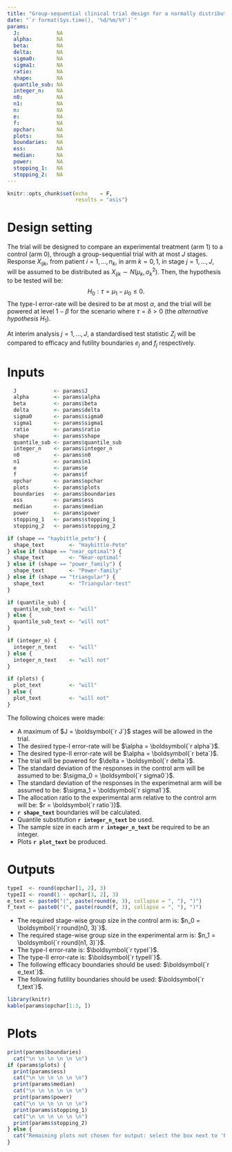 ```yaml
---
title: "Group-sequential clinical trial design for a normally distributed primary outcome"
date: "`r format(Sys.time(), '%d/%m/%Y')`"
params:
  J:            NA
  alpha:        NA
  beta:         NA
  delta:        NA
  sigma0:       NA
  sigma1:       NA
  ratio:        NA
  shape:        NA
  quantile_sub: NA
  integer_n:    NA
  n0:           NA
  n1:           NA
  n:            NA
  e:            NA
  f:            NA
  opchar:       NA
  plots:        NA
  boundaries:   NA
  ess:          NA
  median:       NA
  power:        NA
  stopping_1:   NA
  stopping_2:   NA
---
```


```r
knitr::opts_chunk$set(echo    = F,
                      results = "asis")
```

# Design setting

The trial will be designed to compare an experimental treatment (arm 1) to a control (arm 0), through a group-sequential trial with at most $J$ stages. Response $X_{ijk}$, from patient $i=1,\dots,n_k$, in arm $k=0,1$, in stage $j=1,\dots,J$, will be assumed to be distributed as $X_{ijk} \sim N(\mu_k,\sigma_k^2)$. Then, the hypothesis to be tested will be:
$$ H_0 : \tau = \mu_1 - \mu_0 \le 0.$$
The type-I error-rate will be desired to be at most $\alpha$, and the trial will be powered at level $1-\beta$ for the scenario where $\tau=\delta>0$ (the *alternative hypothesis* $H_1$).

At interim analysis $j=1,\dots,J$, a standardised test statistic $Z_j$ will be
compared to efficacy and futility boundaries $e_j$ and $f_j$ respectively.

# Inputs

```r
  J            <- params$J
  alpha        <- params$alpha
  beta         <- params$beta
  delta        <- params$delta
  sigma0       <- params$sigma0
  sigma1       <- params$sigma1
  ratio        <- params$ratio
  shape        <- params$shape
  quantile_sub <- params$quantile_sub
  integer_n    <- params$integer_n
  n0           <- params$n0
  n1           <- params$n1
  e            <- params$e
  f            <- params$f
  opchar       <- params$opchar
  plots        <- params$plots
  boundaries   <- params$boundaries
  ess          <- params$ess
  median       <- params$median
  power        <- params$power
  stopping_1   <- params$stopping_1
  stopping_2   <- params$stopping_2
```
  
```r
if (shape == "haybittle_peto") {
  shape_text        <- "Haybittle-Peto"
} else if (shape == "near_optimal") {
  shape_text        <- "Near-optimal"
} else if (shape == "power_family") {
  shape_text        <- "Power-family"
} else if (shape == "triangular") {
  shape_text        <- "Triangular-test"
}

if (quantile_sub) {
  quantile_sub_text <- "will"
} else {
  quantile_sub_text <- "will not"
}

if (integer_n) {
  integer_n_text    <- "will"
} else {
  integer_n_text    <- "will not"
}

if (plots) {
  plot_text         <- "will"
} else {
  plot_text         <- "will not"
}
```

The following choices were made:

- A maximum of $J = \boldsymbol{`r J`}$ stages will be allowed in the trial.
- The desired type-I error-rate will be $\alpha = \boldsymbol{`r alpha`}$.
- The desired type-II error-rate will be $\alpha = \boldsymbol{`r beta`}$.
- The trial will be powered for $\delta = \boldsymbol{`r delta`}$.
- The standard deviation of the responses in the control arm will be assumed to be: $\sigma_0 = \boldsymbol{`r sigma0`}$.
- The standard deviation of the responses in the experimetnal arm will be assumed to be: $\sigma_1 = \boldsymbol{`r sigma1`}$.
- The allocation ratio to the experimental arm relative to the control arm will be: $r = \boldsymbol{`r ratio`)}$.
- __`r shape_text`__ boundaries will be calculated.
- Quantile substitution __`r integer_n_text`__ be used.
- The sample size in each arm __`r integer_n_text`__ be required to be an integer.
- Plots __`r plot_text`__ be produced.

# Outputs

```r
typeI  <- round(opchar[1, 2], 3)
typeII <- round(1 - opchar[3, 2], 3)
e_text <- paste0("(", paste(round(e, 3), collapse = ", "), ")")
f_text <- paste0("(", paste(round(f, 3), collapse = ", "), ")")
```

- The required stage-wise group size in the control arm is: $n_0 = \boldsymbol{`r round(n0, 3)`}$.
- The required stage-wise group size in the experimental arm is: $n_1 = \boldsymbol{`r round(n1, 3)`}$.
- The type-I error-rate is: $\boldsymbol{`r typeI`}$.
- The type-II error-rate is: $\boldsymbol{`r typeII`}$.
- The following efficacy boundaries should be used: $\boldsymbol{`r e_text`}$.
- The following futility boundaries should be used: $\boldsymbol{`r f_text`}$.

```r
library(knitr)
kable(params$opchar[1:3, ])
```

# Plots

```r
print(params$boundaries)
  cat("\n \n \n \n \n \n")
if (params$plots) {
  print(params$ess)
  cat("\n \n \n \n \n \n")
  print(params$median)
  cat("\n \n \n \n \n \n")
  print(params$power)
  cat("\n \n \n \n \n \n")
  print(params$stopping_1)
  cat("\n \n \n \n \n \n")
  print(params$stopping_2)
} else {
  cat("Remaining plots not chosen for output: select the box next to 'Produce plots' to add additional plots to the report.")
}
```
